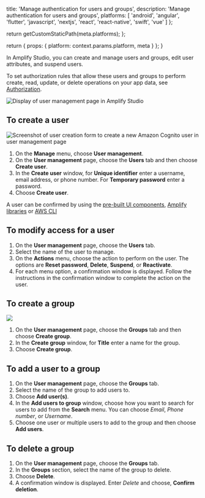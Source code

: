                   
  title: 'Manage authentication for users and groups',
  description: 'Manage authentication for users and groups',
  platforms: [
                'android',
                'angular',
                'flutter',
                'javascript',
                'nextjs',
                'react',
                'react-native',
                'swift',
                'vue'
              ]
};

  return getCustomStaticPath(meta.platforms);
};

  return {
    props: {
      platform: context.params.platform,
      meta
    }
  };
}
          

In Amplify Studio, you can create and manage users and groups, edit user attributes, and suspend users.

To set authorization rules that allow these users and groups to perform create, read, update, or delete operations on your app data, see [Authorization](/[platform]/tools/console/authz/).

![Display of user management page in Amplify Studio](/images/studio/auth/user-management.png)

## To create a user

![Screenshot of user creation form to create a new Amazon Cognito user in user management page](/images/studio/auth/create-user.png)

1. On the **Manage** menu, choose **User management**.
2. On the **User management** page, choose the **Users** tab and then choose **Create user**.
3. In the **Create user** window, for **Unique identifier** enter a username, email address, or phone number. For **Temporary password** enter a password.
4. Choose **Create user**.

<Callout>

A user can be confirmed by using the [pre-built UI components](/[platform]/build-a-backend/auth/set-up-auth/#enable-sign-up-sign-in-and-sign-out), [Amplify libraries](https://aws-amplify.github.io/amplify-js/api/classes/authclass.html) or [AWS CLI](https://awscli.amazonaws.com/v2/documentation/api/latest/reference/cognito-idp/confirm-sign-up.html)

</Callout>

## To modify access for a user

1. On the **User management** page, choose the **Users** tab.
2. Select the name of the user to manage.
3. On the **Actions** menu, choose the action to perform on the user. The options are **Reset password**, **Delete**, **Suspend**, or **Reactivate**.
4. For each menu option, a confirmation window is displayed. Follow the instructions in the confirmation window to complete the action on the user.

## To create a group

![](/images/studio/auth/user-groups.png)

1. On the **User management** page, choose the **Groups** tab and then choose **Create group**.
2. In the **Create group** window, for **Title** enter a name for the group.
3. Choose **Create group**.

## To add a user to a group

1. On the **User management** page, choose the **Groups** tab.
2. Select the name of the group to add users to.
3. Choose **Add user(s)**.
4. In the **Add users to group** window, choose how you want to search for users to add from the **Search** menu. You can choose _Email_, _Phone number_, or _Username_.
5. Choose one user or multiple users to add to the group and then choose **Add users**.

## To delete a group

1. On the **User management** page, choose the **Groups** tab.
2. In the **Groups** section, select the name of the group to delete.
3. Choose **Delete**.
4. A confirmation window is displayed. Enter _Delete_ and choose, **Confirm deletion**.
